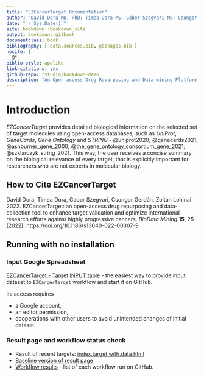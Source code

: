 ```yaml
--- 
title: "EZCancerTarget Documentation"
author: "David Dora MD, PhD; Timea Dora MS; Gabor Szegvari MS; Csongor Gerdán BS; Zoltan Lohinai MD, PhD"
date: "`r Sys.Date()`"
site: bookdown::bookdown_site
output: bookdown::gitbook
documentclass: book
bibliography: [ data.sources.bib, packages.bib ]
nocite: |
  @*
biblio-style: apalike
link-citations: yes
github-repo: rstudio/bookdown-demo
description: "An Open-access Drug Repurposing and Data-mining Platform to Enhance Target Validation and Optimize International Research Efforts against Highly Progressive Cancers"
---
```


# Introduction

_EZCancerTarget_ provides detailed biological information on the selected set of
target molecules using open-access databases, such as _UniProt_, _GeneCards_,
_Gene Ontology_ and _STRING_ - @uniprot2020; @genecards2021;
@ashburner_gene_2000; @the_gene_ontology_consortium_gene_2021; @szklarczyk_string_2021.
This way, the user receives a concise summary on
the biological relevance of every target, that is explicitly important for
researchers who are not experts in molecular biology.

## How to Cite EZCancerTarget

David Dora, Timea Dora, Gabor Szegvari, Csongor Gerdán, Zoltan Lohinai 2022.
EZCancerTarget: an open-access drug repurposing and data-collection tool to enhance target validation and optimize international research efforts against highly progressive cancers. _BioData Mining_ __15__, 25 (2022). https://doi.org/10.1186/s13040-022-00307-9

## Running with no installation

### Input Google Spreadsheet

[EZCancerTarget - Target INPUT table](https://docs.google.com/spreadsheets/d/1oQtWxPJASB-WfwqnyBJr3woXmv03bu3iSzIrKyK2-t8/) - the easiest way to provide input dataset to ```EZCancerTarget``` workflow and start it on GitHub.

Its access requires

* a Google account,
* an editor permission,
* cooperations with other users to avoid unintended changes of initial dataset.

### Result page and workflow status check

* Result of recent targets: [index.target.with.data.html](https://cycle20.github.io/EZCancerTarget/index.target.with.data.html)
* [Baseline version of result page](https://cycle20.github.io/EZCancerTarget/baseline/index.target.with.data.html)
* [Workflow results](https://github.com/cycle20/EZCancerTarget/actions/workflows/clue.yml) - list of each workflow run on GitHub.


